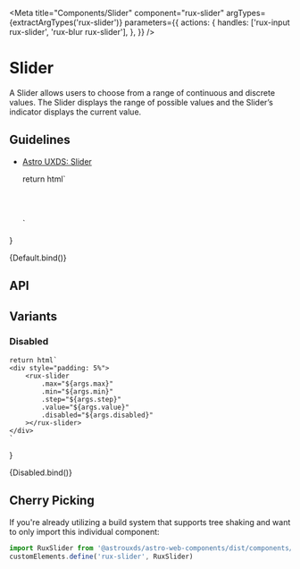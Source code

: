
<Meta
    title="Components/Slider"
    component="rux-slider"
    argTypes={extractArgTypes('rux-slider')}
    parameters={{
        actions: {
            handles: ['rux-input rux-slider', 'rux-blur rux-slider'],
        },
    }}
/>

# Slider

A Slider allows users to choose from a range of continuous and discrete values. The Slider displays the range of possible values and the Slider’s indicator displays the current value.

## Guidelines

-   [Astro UXDS: Slider](https://www.astrouxds.com/components/slider/)

    return html`
    <div style="padding: 5%">
        <rux-slider
        .max="${args.max}"
        .min="${args.min}"
        .step="${args.step}"
        .value="${args.value}"
        .disabled="${args.disabled}"
        ></rux-slider>
    </div>
    `
}

<Canvas>
    <Story
    name="Default"
    args={{
        max: 100,
        min: 0,
        value: 50,
        step: 1
    }}
    >
    {Default.bind()}
    </Story>
</Canvas>

## API
<ArgsTable of="rux-slider" />

## Variants 

### Disabled

    return html`
    <div style="padding: 5%">
        <rux-slider
            .max="${args.max}"
            .min="${args.min}"
            .step="${args.step}"
            .value="${args.value}"
            .disabled="${args.disabled}"
        ></rux-slider>
    </div>
    `
}

<Canvas>
    <Story
        name="Disabled"
        args={{
            max: 100,
            min: 0,
            value: 50,
            disabled: true
        }}
    >
    {Disabled.bind()}
    </Story>
</Canvas>

## Cherry Picking

If you're already utilizing a build system that supports tree shaking and want to only import this individual component:

```js
import RuxSlider from '@astrouxds/astro-web-components/dist/components/rux-slider.js'
customElements.define('rux-slider', RuxSlider)
```